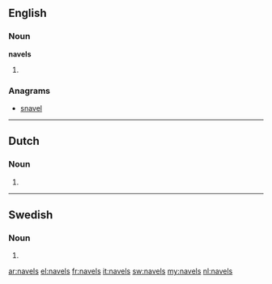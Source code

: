 ==English==

===Noun===
'''navels'''

# {{plural of|[[navel]]}}

===Anagrams===
* [[snavel#English|snavel]]

----
==Dutch==

===Noun===
{{head|nl}}

# {{nl-noun-form|pl=1|navel}}

----

==Swedish==

===Noun===
{{head|sv|noun form}}

# {{sv-noun-form-indef-gen|navel}}

[[ar:navels]]
[[el:navels]]
[[fr:navels]]
[[it:navels]]
[[sw:navels]]
[[my:navels]]
[[nl:navels]]